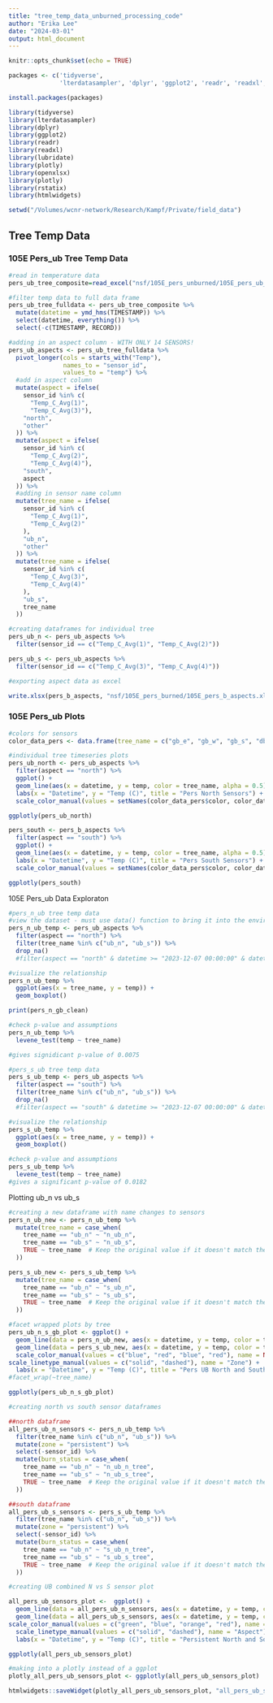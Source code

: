 ```yaml
---
title: "tree_temp_data_unburned_processing_code"
author: "Erika Lee"
date: "2024-03-01"
output: html_document
---
```


```r
knitr::opts_chunk$set(echo = TRUE)
```

```r
packages <- c('tidyverse',
              'lterdatasampler', 'dplyr', 'ggplot2', 'readr', 'readxl', 'lubridate', 'plotly', 'openxlsx', 'plotly', 'rstatix', 'htmlwidgets')

install.packages(packages)

library(tidyverse)
library(lterdatasampler)
library(dplyr)
library(ggplot2)
library(readr)
library(readxl)
library(lubridate)
library(plotly)
library(openxlsx)
library(plotly)
library(rstatix)
library(htmlwidgets)

setwd("/Volumes/wcnr-network/Research/Kampf/Private/field_data")
```

## Tree Temp Data

### 105E Pers_ub Tree Temp Data

```r
#read in temperature data
pers_ub_tree_composite=read_excel("nsf/105E_pers_unburned/105E_pers_ub_composite.xlsx")

#filter temp data to full data frame
pers_ub_tree_fulldata <- pers_ub_tree_composite %>%
  mutate(datetime = ymd_hms(TIMESTAMP)) %>%
  select(datetime, everything()) %>%
  select(-c(TIMESTAMP, RECORD))

#adding in an aspect column - WITH ONLY 14 SENSORS!
pers_ub_aspects <- pers_ub_tree_fulldata %>%
  pivot_longer(cols = starts_with("Temp"),
               names_to = "sensor_id",
               values_to = "temp") %>%
  #add in aspect column
  mutate(aspect = ifelse(
    sensor_id %in% c(
      "Temp_C_Avg(1)",
      "Temp_C_Avg(3)"),
    "north",
    "other"
  )) %>%
  mutate(aspect = ifelse(
    sensor_id %in% c(
      "Temp_C_Avg(2)",
      "Temp_C_Avg(4)"),
    "south",
    aspect
  )) %>%
  #adding in sensor name column
  mutate(tree_name = ifelse(
    sensor_id %in% c(
      "Temp_C_Avg(1)",
      "Temp_C_Avg(2)"
    ),
    "ub_n",
    "other"
  )) %>%
  mutate(tree_name = ifelse(
    sensor_id %in% c(
      "Temp_C_Avg(3)", 
      "Temp_C_Avg(4)"
    ),
    "ub_s",
    tree_name
  )) 

#creating dataframes for individual tree
pers_ub_n <- pers_ub_aspects %>%
  filter(sensor_id == c("Temp_C_Avg(1)", "Temp_C_Avg(2)"))

pers_ub_s <- pers_ub_aspects %>%
  filter(sensor_id == c("Temp_C_Avg(3)", "Temp_C_Avg(4)"))

#exporting aspect data as excel

write.xlsx(pers_b_aspects, "nsf/105E_pers_burned/105E_pers_b_aspects.xlsx")
```

### 105E Pers_ub Plots

```r
#colors for sensors
color_data_pers <- data.frame(tree_name = c("gb_e", "gb_w", "gb_s", "db_n", "db_s"), color = c("blue", "orange", "red", "black", "purple"))

#individual tree timeseries plots
pers_ub_north <- pers_ub_aspects %>%
  filter(aspect == "north") %>%
  ggplot() +
  geom_line(aes(x = datetime, y = temp, color = tree_name, alpha = 0.5)) +
  labs(x = "Datetime", y = "Temp (C)", title = "Pers North Sensors") +
  scale_color_manual(values = setNames(color_data_pers$color, color_data_pers$tree_name))

ggplotly(pers_ub_north)

pers_south <- pers_b_aspects %>%
  filter(aspect == "south") %>%
  ggplot() +
  geom_line(aes(x = datetime, y = temp, color = tree_name, alpha = 0.5)) +
  labs(x = "Datetime", y = "Temp (C)", title = "Pers South Sensors") +
  scale_color_manual(values = setNames(color_data_pers$color, color_data_pers$tree_name))

ggplotly(pers_south)
```

105E Pers_ub Data Exploraton

```r
#pers_n_ub tree temp data
#view the dataset - must use data() function to bring it into the environment
pers_n_ub_temp <- pers_ub_aspects %>%
  filter(aspect == "north") %>%
  filter(tree_name %in% c("ub_n", "ub_s")) %>%
  drop_na()
  #filter(aspect == "north" & datetime >= "2023-12-07 00:00:00" & datetime <= "2024-01-10 00:00:00")

#visualize the relationship
pers_n_ub_temp %>%
  ggplot(aes(x = tree_name, y = temp)) +
  geom_boxplot()

print(pers_n_gb_clean)

#check p-value and assumptions
pers_n_ub_temp %>%
  levene_test(temp ~ tree_name)

#gives signidicant p-value of 0.0075
```

```r
#pers_s_ub tree temp data
pers_s_ub_temp <- pers_ub_aspects %>%
  filter(aspect == "south") %>%
  filter(tree_name %in% c("ub_n", "ub_s")) %>%
  drop_na()
  #filter(aspect == "south" & datetime >= "2023-12-07 00:00:00" & datetime <= "2024-01-10 00:00:00")

#visualize the relationship
pers_s_ub_temp %>%
  ggplot(aes(x = tree_name, y = temp)) +
  geom_boxplot()

#check p-value and assumptions
pers_s_ub_temp %>%
  levene_test(temp ~ tree_name)
#gives a significant p-value of 0.0182
```

Plotting ub_n vs ub_s

```r
#creating a new dataframe with name changes to sensors
pers_n_ub_new <- pers_n_ub_temp %>%
  mutate(tree_name = case_when(
    tree_name == "ub_n" ~ "n_ub_n",
    tree_name == "ub_s" ~ "n_ub_s",
    TRUE ~ tree_name  # Keep the original value if it doesn't match the conditions
  ))

pers_s_ub_new <- pers_s_ub_temp %>%
  mutate(tree_name = case_when(
    tree_name == "ub_n" ~ "s_ub_n",
    tree_name == "ub_s" ~ "s_ub_s",
    TRUE ~ tree_name  # Keep the original value if it doesn't match the conditions
  ))

#facet wrapped plots by tree
pers_ub_n_s_gb_plot <- ggplot() +
  geom_line(data = pers_n_ub_new, aes(x = datetime, y = temp, color = tree_name, linetype = "North"), alpha = 0.5) +
  geom_line(data = pers_s_ub_new, aes(x = datetime, y = temp, color = tree_name, linetype = "South"), alpha = 0.3) +
  scale_color_manual(values = c("blue", "red", "blue", "red"), name = NULL) +
scale_linetype_manual(values = c("solid", "dashed"), name = "Zone") +
  labs(x = "Datetime", y = "Temp (C)", title = "Pers UB North and South Sensors")
#facet_wrap(~tree_name)

ggplotly(pers_ub_n_s_gb_plot)
```

```r
#creating north vs south sensor dataframes

##north dataframe
all_pers_ub_n_sensors <- pers_n_ub_temp %>%
  filter(tree_name %in% c("ub_n", "ub_s")) %>%
  mutate(zone = "persistent") %>%
  select(-sensor_id) %>%
  mutate(burn_status = case_when(
    tree_name == "ub_n" ~ "n_ub_n_tree",
    tree_name == "ub_s" ~ "n_ub_s_tree",
    TRUE ~ tree_name  # Keep the original value if it doesn't match the conditions
  ))

##south dataframe
all_pers_ub_s_sensors <- pers_s_ub_temp %>%
  filter(tree_name %in% c("ub_n", "ub_s")) %>%
  mutate(zone = "persistent") %>%
  select(-sensor_id) %>%
  mutate(burn_status = case_when(
    tree_name == "ub_n" ~ "s_ub_n_tree",
    tree_name == "ub_s" ~ "s_ub_s_tree",
    TRUE ~ tree_name  # Keep the original value if it doesn't match the conditions
  ))
```

```r
#creating UB combined N vs S sensor plot

all_pers_ub_sensors_plot <-  ggplot() +
  geom_line(data = all_pers_ub_n_sensors, aes(x = datetime, y = temp, color = burn_status), linetype = "dashed", alpha = 0.8) +
  geom_line(data = all_pers_ub_s_sensors, aes(x = datetime, y = temp, color = burn_status), linetype = "solid", alpha = 0.5) +
scale_color_manual(values = c("green", "blue", "orange", "red"), name = "aspect_burnstatus_treename,") +
  scale_linetype_manual(values = c("solid", "dashed"), name = "Aspect") +
  labs(x = "Datetime", y = "Temp (C)", title = "Persistent North and South UB Sensors")

ggplotly(all_pers_ub_sensors_plot)

#making into a plotly instead of a ggplot
plotly_all_pers_ub_sensors_plot <- ggplotly(all_pers_ub_sensors_plot)
```

```r
htmlwidgets::saveWidget(plotly_all_pers_ub_sensors_plot, "all_pers_ub_sensors.html")
```
